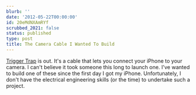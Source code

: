 ```yaml
---
blurb: ''
date: '2012-05-22T00:00:00'
id: 20eMdNXAmRYf
scrubbed_2021: false
status: published
type: post
title: The Camera Cable I Wanted To Build
---
```


[Trigger Trap][1] is out. It's a cable that lets you connect your iPhone to your camera. I can't believe it took someone this long to launch one. I've wanted to build one of these since the first day I got my iPhone. Unfortunately, I don't have the electrical engineering skills (or the time) to undertake such a project. 




[1]: https://triggertrap.com/
